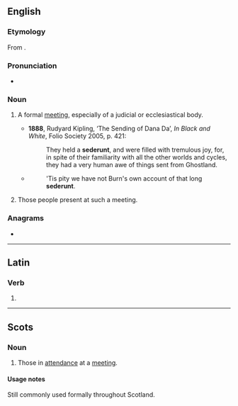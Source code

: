 ==English==

===Etymology===
From {{etyl|la|en}} {{m|la|sederunt||there were sitting}}.

===Pronunciation===
* {{a|UK}} {{IPA|en|/sɪˈdɪəɹənt/}}

===Noun===
{{en-noun}}

# {{lb|en|Scotland}} A formal [[meeting]], especially of a judicial or ecclesiastical body.
#* '''1888''', Rudyard Kipling, ‘The Sending of Dana Da’, ''In Black and White'', Folio Society 2005, p. 421:
#*: They held a '''sederunt''', and were filled with tremulous joy, for, in spite of their familiarity with all the other worlds and cycles, they had a very human awe of things sent from Ghostland.
#* {{RQ:Wilson Burns}}
#*: 'Tis pity we have not Burn's own account of that long '''sederunt'''.
# {{lb|en|Scotland}} Those people present at such a meeting.

===Anagrams===
* {{anagrams|en|a=deenrstu|dentures|detuners|endurest|tsundere|underset|unrested}}

----

==Latin==

===Verb===
{{la-verb-form|sēdērunt}}

# {{inflection of|la|sedeō||3|p|perf|act|ind}}

----

==Scots==

===Noun===
{{sco-noun|-}}

# Those in [[attendance]] at a [[meeting]].

====Usage notes====
Still commonly used formally throughout Scotland.